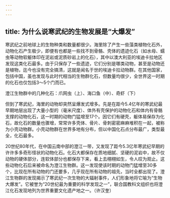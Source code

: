 ```yaml
---
---
---
```

title: 为什么说寒武纪的生物发展是“大爆发”
---




寒武纪之前地球上的生物种类和数量都很少。海里除了产生一些藻类植物化石外，动物化石产生极少，即便有也都是一些找不到骨骼、壳体的遗迹化石（如水母、蠕虫等动物软躯体印在泥岩或泥质砂岩上的化石），其中以澳大利亚的埃迪卡拉地区发现这类化石最多。由于只保存了一些遗迹，它们分别是哪类动物，甚至是动物还是植物，迄今也没有完全搞清，这就是闻名于世的埃迪卡拉动物群。在其他国家，包括中国，虽也发现与此时代相当的生物群化石，但数量均很少，全世界这一时期的化石也仅包括3～5个门而已。

澄江生物群中的几种化石：爪网虫（上）、海口鱼（中）、奇虾（下）



但到了寒武纪，海里的动物却突然呈爆发式增多。先是在距今5.4亿年的寒武纪最早期地层出现了大量小型的（毫米尺度）、体外有壳保护的动物化石和体内有骨骼支撑的动物化石，这一时期的动物门猛增至17个。因它们有硬壳，躯体易保存为化石，故化石的数量也骤增，常常许多壳体、骨片、骨刺密密麻麻堆积在一起，被称为小壳动物群。小壳动物群在世界多地有分布，但以中国化石点分布最广，类型最全，化石最多。

20世纪80年代，在中国云南中部的澄江一带，又发现了距今5.3亿年寒武纪早期的许许多多奇形怪状的动物化石。化石大都保存在质地细腻、坚硬的泥岩中，故不仅动物的硬体部分，连软体部分也都保存下来，看上去栩栩如生，令人叹为观止。这些动物化石后来被命名为澄江生物群。这一发现使该时期的动物门猛增至30多个，比现在所有动物的门还要多，几乎现在所有动物的祖先，当时全都出现了。澄江生物群的发现揭示了寒武纪一次生物的大辐射事件，人们形象地将它喻为“生物大爆发”。它被誉为“20世纪最为重要的科学发现之一”，联合国教科文组织也将澄江化石发现地列为世界重要文化遗产地之一。（许汉奎）